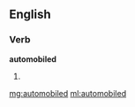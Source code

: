 ==English==

===Verb===
'''automobiled'''

# {{dated}} {{past of|[[automobile]]}}

[[mg:automobiled]]
[[ml:automobiled]]